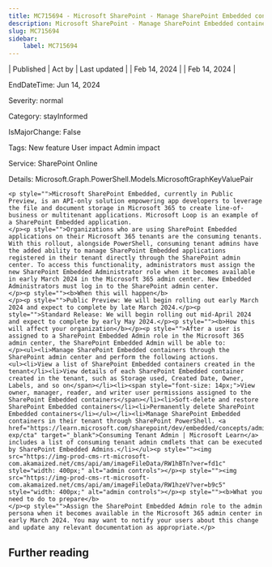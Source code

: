 ```yaml
---
title: MC715694 - Microsoft SharePoint - Manage SharePoint Embedded containers through the SharePoint admin center
description: Microsoft SharePoint - Manage SharePoint Embedded containers through the SharePoint admin center
slug: MC715694
sidebar:
    label: MC715694
---
```



| Published | Act by | Last updated |
| Feb 14, 2024 |  | Feb 14, 2024 |

EndDateTime: Jun 14, 2024

Severity: normal

Category: stayInformed

IsMajorChange: False

Tags: New feature User impact Admin impact

Service: SharePoint Online

Details: Microsoft.Graph.PowerShell.Models.MicrosoftGraphKeyValuePair

```
<p style="">Microsoft SharePoint Embedded, currently in Public Preview, is an API-only solution empowering app developers to leverage the file and document storage in Microsoft 365 to create line-of-business or multitenant applications. Microsoft Loop is an example of a SharePoint Embedded application.
</p><p style="">Organizations who are using SharePoint Embedded applications on their Microsoft 365 tenants are the consuming tenants. With this rollout, alongside PowerShell, consuming tenant admins have the added ability to manage SharePoint Embedded applications registered in their tenant directly through the SharePoint admin center. To access this functionality, administrators must assign the new SharePoint Embedded Administrator role when it becomes available in early March 2024 in the Microsoft 365 admin center. New Embedded Administrators must log in to the SharePoint admin center.
</p><p style=""><b>When this will happen</b>
</p><p style="">Public Preview: We will begin rolling out early March 2024 and expect to complete by late March 2024.</p><p style="">Standard Release: We will begin rolling out mid-April 2024 and expect to complete by early May 2024.</p><p style=""><b>How this will affect your organization</b></p><p style="">After a user is assigned to a SharePoint Embedded Admin role in the Microsoft 365 admin center, the SharePoint Embedded Admin will be able to:
</p><ul><li>Manage SharePoint Embedded containers through the SharePoint admin center and perform the following actions.
<ul><li>View a list of SharePoint Embedded containers created in the tenant</li><li>View details of each SharePoint Embedded container created in the tenant, such as Storage used, Created Date, Owner, Labels, and so on</span></li><li><span style="font-size: 14px;">View owner, manager, reader, and writer user permissions assigned to the SharePoint Embedded containers</span></li><li>Soft-delete and restore SharePoint Embedded containers</li><li>Permanently delete SharePoint Embedded containers</li></ul></li><li>Manage SharePoint Embedded containers in their tenant through SharePoint PowerShell. <a href="https://learn.microsoft.com/sharepoint/dev/embedded/concepts/admin-exp/cta" target="_blank">Consuming Tenant Admin | Microsoft Learn</a> includes a list of consuming tenant admin cmdlets that can be executed by SharePoint Embedded Admins.</li></ul><p style=""><img src="https://img-prod-cms-rt-microsoft-com.akamaized.net/cms/api/am/imageFileData/RW1hBTn?ver=fd1c" style="width: 400px;" alt="admin controls"></p><p style=""><img src="https://img-prod-cms-rt-microsoft-com.akamaized.net/cms/api/am/imageFileData/RW1hzeV?ver=b9c5" style="width: 400px;" alt="admin controls"></p><p style=""><b>What you need to do to prepare</b>
</p><p style="">Assign the SharePoint Embedded Admin role to the admin persona when it becomes available in the Microsoft 365 admin center in early March 2024. You may want to notify your users about this change and update any relevant documentation as appropriate.</p>
```

## Further reading
